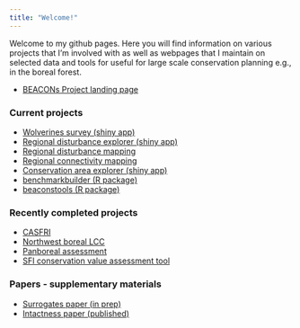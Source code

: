 ```yaml
---
title: "Welcome!"
---
```


Welcome to my github pages. Here you will find information on various projects that I'm involved with as well as webpages that I maintain on selected data and tools for useful for large scale conservation planning e.g., in the boreal forest.

* [BEACONs Project landing page](https://github.com/beaconsproject/beaconsproject.github.io)

### Current projects

* [Wolverines survey (shiny app)](https://github.com/beaconsproject/wolverines)
* [Regional disturbance explorer (shiny app)](https://github.com/beaconsproject/disturbance_explorer)
* [Regional disturbance mapping](https://github.com/beaconsproject/disturbance_mapping)
* [Regional connectivity mapping](https://github.com/beaconsproject/connectivity_mapping)
* [Conservation area explorer (shiny app)](https://github.com/beaconsproject/conservation_area_explorer)
* [benchmarkbuilder (R package)](https://github.com/beaconsproject/benchmarkbuilder)
* [beaconstools (R package)](https://github.com/beaconsproject/beaconstools)

### Recently completed projects

* [CASFRI](https://github.com/CASFRI/CASFRI)
* [Northwest boreal LCC](http://nwb.ualberta.ca)
* [Panboreal assessment](http://pba.ualberta.ca)
* [SFI conservation value assessment tool](https://borealbirds.ualberta.ca/2020/12/03/conservation-value-assessment-tool/)

### Papers - supplementary materials

* [Surrogates paper (in prep)](https://github.com/prvernier/surrogates)
* [Intactness paper (published)](https://github.com/prvernier/intactness)
